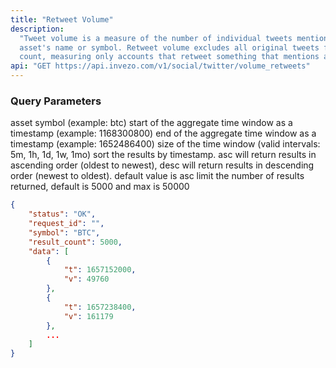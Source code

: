 ```yaml
---
title: "Retweet Volume"
description:
  "Tweet volume is a measure of the number of individual tweets mentioning an
  asset's name or symbol. Retweet volume excludes all original tweets from the
  count, measuring only accounts that retweet something that mentions an asset."
api: "GET https://api.invezo.com/v1/social/twitter/volume_retweets"
---
```


### Query Parameters

<ParamField query="symbol" type="string" required>
  asset symbol (example: btc)
</ParamField>

<ParamField query="min" type="int" required>
  start of the aggregate time window as a timestamp (example: 1168300800)
</ParamField>

<ParamField query="max" type="int" required>
  end of the aggregate time window as a timestamp (example: 1652486400)
</ParamField>

<ParamField query="interval" type="string" required>
  size of the time window (valid intervals: 5m, 1h, 1d, 1w, 1mo)
</ParamField>

<ParamField query="sort" type="string">
  sort the results by timestamp. asc will return results in ascending order
  (oldest to newest), desc will return results in descending order (newest to
  oldest). default value is asc
</ParamField>

<ParamField query="limit" type="int">
  limit the number of results returned, default is 5000 and max is 50000
</ParamField>

<ResponseExample>

```json Response
{
    "status": "OK",
    "request_id": "",
    "symbol": "BTC",
    "result_count": 5000,
    "data": [
        {
            "t": 1657152000,
            "v": 49760
        },
        {
            "t": 1657238400,
            "v": 161179
        },
        ...
    ]
}
```

</ResponseExample>